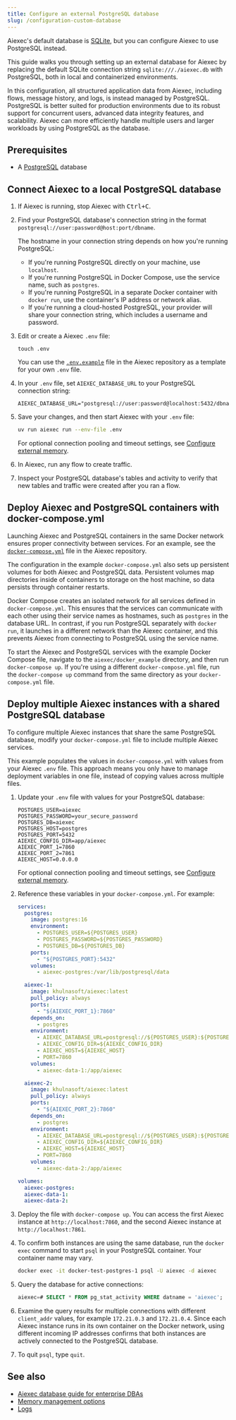 ```yaml
---
title: Configure an external PostgreSQL database
slug: /configuration-custom-database
---
```


Aiexec's default database is [SQLite](https://www.sqlite.org/docs.html), but you can configure Aiexec to use PostgreSQL instead.

This guide walks you through setting up an external database for Aiexec by replacing the default SQLite connection string `sqlite:///./aiexec.db` with PostgreSQL, both in local and containerized environments.

In this configuration, all structured application data from Aiexec, including flows, message history, and logs, is instead managed by PostgreSQL.
PostgreSQL is better suited for production environments due to its robust support for concurrent users, advanced data integrity features, and scalability.
Aiexec can more efficiently handle multiple users and larger workloads by using PostgreSQL as the database.

## Prerequisites

- A [PostgreSQL](https://www.pgadmin.org/download/) database

## Connect Aiexec to a local PostgreSQL database

1. If Aiexec is running, stop Aiexec with <kbd>Ctrl+C</kbd>.

2. Find your PostgreSQL database's connection string in the format `postgresql://user:password@host:port/dbname`.

    The hostname in your connection string depends on how you're running PostgreSQL:

    - If you're running PostgreSQL directly on your machine, use `localhost`.
    - If you're running PostgreSQL in Docker Compose, use the service name, such as `postgres`.
    - If you're running PostgreSQL in a separate Docker container with `docker run`, use the container's IP address or network alias.
    - If you're running a cloud-hosted PostgreSQL, your provider will share your connection string, which includes a username and password.

3. Edit or create a Aiexec `.env` file:

    ```
    touch .env
    ```

    You can use the [`.env.example`](https://github.com/khulnasoft/aiexec/blob/main/.env.example) file in the Aiexec repository as a template for your own `.env` file.

4. In your `.env` file, set `AIEXEC_DATABASE_URL` to your PostgreSQL connection string:

    ```text
    AIEXEC_DATABASE_URL="postgresql://user:password@localhost:5432/dbname"
    ```

5. Save your changes, and then start Aiexec with your `.env` file:

    ```bash
    uv run aiexec run --env-file .env
    ```

    For optional connection pooling and timeout settings, see [Configure external memory](/memory#configure-external-memory).

6. In Aiexec, run any flow to create traffic.

7. Inspect your PostgreSQL database's tables and activity to verify that new tables and traffic were created after you ran a flow.

## Deploy Aiexec and PostgreSQL containers with docker-compose.yml

Launching Aiexec and PostgreSQL containers in the same Docker network ensures proper connectivity between services.
For an example, see the [`docker-compose.yml`](https://github.com/khulnasoft/aiexec/blob/main/docker_example/docker-compose.yml) file in the Aiexec repository.

The configuration in the example `docker-compose.yml` also sets up persistent volumes for both Aiexec and PostgreSQL data.
Persistent volumes map directories inside of containers to storage on the host machine, so data persists through container restarts.

Docker Compose creates an isolated network for all services defined in `docker-compose.yml`. This ensures that the services can communicate with each other using their service names as hostnames, such as `postgres` in the database URL.
In contrast, if you run PostgreSQL separately with `docker run`, it launches in a different network than the Aiexec container, and this prevents Aiexec from connecting to PostgreSQL using the service name.

To start the Aiexec and PostgreSQL services with the example Docker Compose file, navigate to the `aiexec/docker_example` directory, and then run `docker-compose up`.
If you're using a different `docker-compose.yml` file, run the `docker-compose up` command from the same directory as your `docker-compose.yml` file.

## Deploy multiple Aiexec instances with a shared PostgreSQL database

To configure multiple Aiexec instances that share the same PostgreSQL database, modify your `docker-compose.yml` file to include multiple Aiexec services.

This example populates the values in `docker-compose.yml` with values from your Aiexec `.env` file.
This approach means you only have to manage deployment variables in one file, instead of copying values across multiple files.

1. Update your `.env` file with values for your PostgreSQL database:

    ```text
    POSTGRES_USER=aiexec
    POSTGRES_PASSWORD=your_secure_password
    POSTGRES_DB=aiexec
    POSTGRES_HOST=postgres
    POSTGRES_PORT=5432
    AIEXEC_CONFIG_DIR=app/aiexec
    AIEXEC_PORT_1=7860
    AIEXEC_PORT_2=7861
    AIEXEC_HOST=0.0.0.0
    ```

    For optional connection pooling and timeout settings, see [Configure external memory](/memory#configure-external-memory).

2. Reference these variables in your `docker-compose.yml`.
For example:

    ```yaml
    services:
      postgres:
        image: postgres:16
        environment:
          - POSTGRES_USER=${POSTGRES_USER}
          - POSTGRES_PASSWORD=${POSTGRES_PASSWORD}
          - POSTGRES_DB=${POSTGRES_DB}
        ports:
          - "${POSTGRES_PORT}:5432"
        volumes:
          - aiexec-postgres:/var/lib/postgresql/data

      aiexec-1:
        image: khulnasoft/aiexec:latest
        pull_policy: always
        ports:
          - "${AIEXEC_PORT_1}:7860"
        depends_on:
          - postgres
        environment:
          - AIEXEC_DATABASE_URL=postgresql://${POSTGRES_USER}:${POSTGRES_PASSWORD}@${POSTGRES_HOST}:${POSTGRES_PORT}/${POSTGRES_DB}
          - AIEXEC_CONFIG_DIR=${AIEXEC_CONFIG_DIR}
          - AIEXEC_HOST=${AIEXEC_HOST}
          - PORT=7860
        volumes:
          - aiexec-data-1:/app/aiexec

      aiexec-2:
        image: khulnasoft/aiexec:latest
        pull_policy: always
        ports:
          - "${AIEXEC_PORT_2}:7860"
        depends_on:
          - postgres
        environment:
          - AIEXEC_DATABASE_URL=postgresql://${POSTGRES_USER}:${POSTGRES_PASSWORD}@${POSTGRES_HOST}:${POSTGRES_PORT}/${POSTGRES_DB}
          - AIEXEC_CONFIG_DIR=${AIEXEC_CONFIG_DIR}
          - AIEXEC_HOST=${AIEXEC_HOST}
          - PORT=7860
        volumes:
          - aiexec-data-2:/app/aiexec

    volumes:
      aiexec-postgres:
      aiexec-data-1:
      aiexec-data-2:
    ```

3. Deploy the file with `docker-compose up`.
You can access the first Aiexec instance at `http://localhost:7860`, and the second Aiexec instance at `http://localhost:7861`.

4. To confirm both instances are using the same database, run the `docker exec` command to start `psql` in your PostgreSQL container.
Your container name may vary.

    ```bash
    docker exec -it docker-test-postgres-1 psql -U aiexec -d aiexec
    ```

5. Query the database for active connections:

    ```sql
    aiexec=# SELECT * FROM pg_stat_activity WHERE datname = 'aiexec';
    ```

6. Examine the query results for multiple connections with different `client_addr` values, for example `172.21.0.3` and `172.21.0.4`.
Since each Aiexec instance runs in its own container on the Docker network, using different incoming IP addresses confirms that both instances are actively connected to the PostgreSQL database.

7. To quit `psql`, type `quit`.

## See also

* [Aiexec database guide for enterprise DBAs](/enterprise-database-guide)
* [Memory management options](/memory)
* [Logs](/logging)
